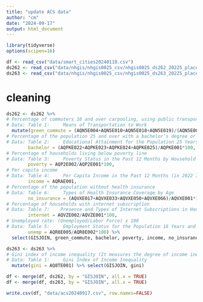 ```yaml
---
title: "update ACS data"
author: "cm"
date: "2024-09-17"
output: html_document
---
```


```r
library(tidyverse)
options(scipen=16)
```
```r
df <- read_csv("data/smart_cities20240110.csv")
ds262 <- read_csv("data/nhgis/nhgis0025_csv/nhgis0025_ds262_20225_place.csv")
ds263 <- read_csv("data/nhgis/nhgis0025_csv/nhgis0025_ds263_20225_place.csv")
```
# cleaning

```r
ds262 <- ds262 %>% 
# Percentage of commuters 16 and over carpooling, using public transport, bicycles, or walking to work
# Data: Table 1:     Means of Transportation to Work
  mutate(green_commute = (AQN5E004+AQN5E010+AQN5E018+AQN5E019)/(AQN5E001-AQN5E021)*100, 
# Percentage of the population 25 and over with a bachelor’s degree or higher
# Data: Table 2:     Educational Attainment for the Population 25 Years and Over
        bachelor = (AQPKE022+AQPKE023+AQPKE024+AQPKE025)/AQPKE001*100, 
# Percentage of households living below poverty line
# Data: Table 3:     Poverty Status in the Past 12 Months by Household Type by Age of Householder
        poverty = AQP2E002/AQP2E001*100,
# Per capita income
# Data: Table 4:     Per Capita Income in the Past 12 Months (in 2022 Inflation-Adjusted Dollars)
        income = AQRAE001,
# Percentage of the population without health insurance
# Data: Table 6:     Types of Health Insurance Coverage by Age
        no_insurance = (AQVXE017+AQVXE033+AQVXE050+AQVXE066)/AQVXE001*100, 
# Percentage of households with internet subscription
# Data: Table 7:    Presence and Types of Internet Subscriptions in Household
        internet = AQVZE002/AQVZE001*100,
# Unemployed rate: (Unemployed/Labor Force) x 100
# Data: Table 5:     Employment Status for the Population 16 Years and Over
        unemp = AQR8E005/AQR8E002*100) %>% 
  select(GISJOIN, green_commute, bachelor, poverty, income, no_insurance, internet, unemp)
```
```r
ds263 <- ds263 %>% 
# Gini index of income inequality (It measures the degree of income inequality on a 0-1 scale. The more equal the income distribution, the lower the Gini index
# Data: Table 1:     Gini Index of Income Inequality
  mutate(gini = AQ8TE001) %>% select(GISJOIN, gini)
```

```r
df <- merge(df, ds262, by = "GISJOIN", all.x = TRUE)
df <- merge(df, ds263, by = "GISJOIN", all.x = TRUE)
```
```r
write.csv(df, "data/acs20240917.csv", row.names=FALSE)
```
